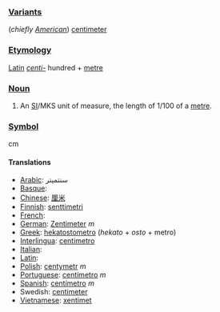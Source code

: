 === [[Variant]]s ===
(''chiefly [[w:American English|American]]'') [[centimeter]]

=== [[Etymology]] ===
[[Latin]] ''[[centi-]]'' hundred + [[metre]]

=== [[Noun]] ===
#An [[SI#Abbreviation|SI]]/MKS unit of measure, the length of 1/100 of a [[metre]].

=== [[Symbol]] ===
cm

==== Translations ====

*[[Arabic]]: سنتميتر
*[[Basque]]:
*[[Chinese]]: [[厘米]]
*[[Finnish]]: [[senttimetri]]
*[[French]]:
*[[German]]: [[Zentimeter]] ''m''
*[[Greek]]: [[hekatostometro]] (''hekato'' + ''osto'' + metro)
*[[Interlingua]]: [[centimetro]]
*[[Italian]]:
*[[Latin]]:
*[[Polish]]: [[centymetr]] ''m''
*[[Portuguese]]: [[centímetro]] ''m''
*[[Spanish]]: [[centímetro]] ''m''
*Swedish: [[centimeter]]
*[[Vietnamese]]: [[xentimet]]